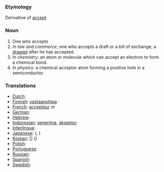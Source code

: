 ===Etymology===
Derivative of [[accept]]
===Noun===
#One who accepts
#''In law and commerce''; one who accepts a draft or a bill of exchange; a [[drawee]] after he has accepted.
#''In chemistry'': an atom or molecule which can accept an electron to form a chemical bond.
#''In physics'': a chemical acceptor atom forming a positive hole in a semiconductor.

=== Translations ===

*[[Dutch]]: [[]] '' ''
*[[Finnish]]: [[vastaanottaja]]
*[[French]]: [[accepteur]] ''m''
*[[German]]: [[]] '' ''
*[[Hebrew]]: [[]] '' ''
*[[Indonesian]]: [[terima|penerima]], [[akseptor]]
*[[Interlingua]]: [[]]
*[[Japanese]]: [[]] ([[]], )
*[[Korean]]: [[]] [] ()
*[[Polish]]: [[]]
*[[Portuguese]]: [[]] '' ''
*[[Russian]]: [[]]
*[[Spanish]]: [[]] '' ''
*[[Swedish]]: [[]] '' ''